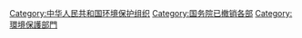 {{Catmore}}

[[Category:中华人民共和国环境保护组织|Category:中华人民共和国环境保护组织]]
[[Category:国务院已撤销各部|Category:国务院已撤销各部]]
[[Category:環境保護部門|Category:環境保護部門]]